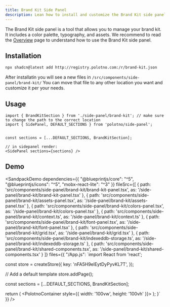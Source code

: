 ```yaml
---
title: Brand Kit Side Panel
description: Lean how to install and customize the Brand Kit side panel
---
```


The Brand Kit side panel is a tool that allows you to manage your brand kit. It includes a color palette, typography, and assets.
We recommend to read the [Overview](./overview) page to understand how to use the Brand Kit side panel.

## Installation

```bash
npx shadcn@latest add http://registry.polotno.com:/r/brand-kit.json
```

After installatin you will see a new files in `/src/components/side-panel/brand-kit/`
You can move that file to any other location you want and customize it per your needs.


## Usage

```tsx
import { BrandKitSection } from './side-panel/brand-kit'; // make sure to change the path to the correct location
import { SidePanel, DEFAULT_SECTIONS } from 'polotno/side-panel';


const sections = [...DEFAULT_SECTIONS, BrandKitSection];

// in sidepanel render:
<SidePanel sections={sections} />
```

## Demo 

<SandpackDemo 
  dependencies={{
    "@blueprintjs/core": "^5",
    "@blueprintjs/icons": "^5",
    "mobx-react-lite": "^3"
  }}
  fileSrc={[
    { path: 'src/components/side-panel/brand-kit/brand-kit-panel.tsx', as: '/side-panel/brand-kit/brand-kit-panel.tsx' },
    { path: 'src/components/side-panel/brand-kit/assets-panel.tsx', as: '/side-panel/brand-kit/assets-panel.tsx' },
    { path: 'src/components/side-panel/brand-kit/colors-panel.tsx', as: '/side-panel/brand-kit/colors-panel.tsx' },
    { path: 'src/components/side-panel/brand-kit/context.ts', as: '/side-panel/brand-kit/context.ts' },
    { path: 'src/components/side-panel/brand-kit/font-panel.tsx', as: '/side-panel/brand-kit/font-panel.tsx' },
    { path: 'src/components/side-panel/brand-kit/grid.tsx', as: '/side-panel/brand-kit/grid.tsx' },
    { path: 'src/components/side-panel/brand-kit/indexeddb-storage.ts', as: '/side-panel/brand-kit/indexeddb-storage.ts' },
    { path: 'src/components/side-panel/brand-kit/shared-components.tsx', as: '/side-panel/brand-kit/shared-components.tsx' }
  ]}
  files={{
    "/App.js": `import React from 'react';

const store = createStore({
  key: 'nFA5H9elEytDyPyvKL7T',
});

// Add a default template
store.addPage();

const sections = [...DEFAULT_SECTIONS, BrandKitSection];

  return (
    <PolotnoContainer style={{ width: '100vw', height: '100vh' }}>
      <SidePanelWrap>
        <SidePanel store={store} sections={sections} defaultSection="brand-kit" />
      </SidePanelWrap>
      <WorkspaceWrap>
        <Toolbar store={store} downloadButtonEnabled />
        <Workspace store={store} />
        <ZoomButtons store={store} />
      </WorkspaceWrap>
    </PolotnoContainer>
  );
}`
  }}
/>